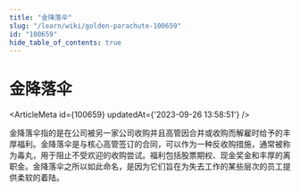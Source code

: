 ```yaml
---
title: "金降落伞"
slug: "/learn/wiki/golden-parachute-100659"
id: "100659"
hide_table_of_contents: true
---
```



# 金降落伞

<ArticleMeta id={100659} updatedAt={'2023-09-26 13:58:51'} />
<div className='border-solid border-b border-t-0 my-4 border-[var(--ifm-color-gray-300)]' />

金降落伞指的是在公司被另一家公司收购并且高管因合并或收购而解雇时给予的丰厚福利。金降落伞是与核心高管签订的合同，可以作为一种反收购措施，通常被称为毒丸，用于阻止不受欢迎的收购尝试。福利包括股票期权、现金奖金和丰厚的离职金。金降落伞之所以如此命名，是因为它们旨在为失去工作的某些层次的员工提供柔软的着陆。
